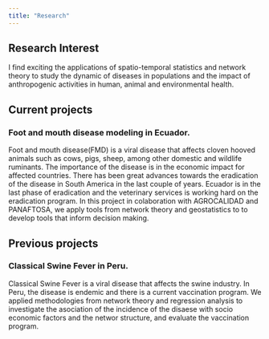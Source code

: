 ```yaml
---
title: "Research"
---
```




## Research Interest

I find exciting the applications of spatio-temporal statistics and network theory to study the dynamic of diseases in populations and the impact of anthropogenic activities in human, animal and environmental health.  



## Current projects

### Foot and mouth disease modeling in Ecuador.  
Foot and mouth disease(FMD) is a viral disease that affects cloven hooved animals such as cows, pigs, sheep, among other domestic and wildlife ruminants. The importance of the disease is in the economic impact for affected countries. There has been great advances towards the eradication of the disease in South America in the last couple of years. Ecuador is in the last phase of eradication and the veterinary services is working hard on the eradication program. In this project in colaboration with AGROCALIDAD and PANAFTOSA, we apply tools from network theory and geostatistics to to develop tools that inform decision making.

## Previous projects

### Classical Swine Fever in Peru.
Classical Swine Fever is a viral disease that affects the swine industry. In Peru, the disease is endemic and there is a current vaccination program. We applied methodologies from network theory and regression analysis to investigate the asociation of the incidence of the disaese with socio economic factors and the networ structure, and evaluate the vaccination program.